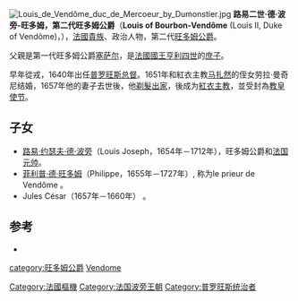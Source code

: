 [[File:Louis_de_Vendôme_duc_de_Mercoeur_by_Dumonstier.jpg|thumb]]
'''路易二世·德·波旁-旺多姆，第二代旺多姆公爵'''（'''Louis of Bourbon-Vendôme''' (Louis II, Duke of Vendôme)，{{bd|1612年|10月|1669年|8月12日|catIdx=V}}），[[法國|法國]][[貴族|貴族]]、政治人物，第二代[[旺多姆公爵|旺多姆公爵]]。

父親是第一代旺多姆公爵[[塞萨尔·德·波旁_(旺多姆公爵)|塞萨尔]]，是[[法國國王|法國國王]][[亨利四世|亨利四世]]的[[庶子|庶子]]。

早年從戎，1640年出任[[普罗旺斯|普罗旺斯]][[总督|总督]]。1651年和紅衣主教[[马扎然|马扎然]]的侄女劳拉·曼奇尼结婚，1657年他的妻子去世後，他[[剃髮|剃髮]][[出家|出家]]，後成为[[紅衣主教|紅衣主教]]，並受封為[[教皇使节|教皇使节]]。

==子女==
*[[路易·约瑟夫·德·波旁_(旺多姆公爵)|路易·约瑟夫·德·波旁]]（Louis Joseph，1654年－1712年），旺多姆公爵和[[法国元帅|法国元帅]]。
*[[菲利普·德·旺多姆|菲利普·德·旺多姆]]（Philippe，1655年－1727年）, 称为le prieur de Vendôme 。
*Jules César（1657年－1660年） 。

==参考==
*{{1911}}  
{{法国人物小作品}}

{{S-start}}
{{S-hou|[[波旁家族|波旁家族]]|1612年|10月|1669年|8月12日|[[卡佩王朝|卡佩王朝]]}}
{{S-reg|fr}}
{{s-bef|rows=2|before=父親[[塞薩爾·德·波旁_(旺多姆公爵)|塞薩爾]]}}
{{s-ttl|title=[[旺多姆公爵|旺多姆公爵]]|years=1665年-1669年}}
{{s-aft|rows=3|after=長子[[路易·約瑟夫·德·波旁_(旺多姆公爵)|路易·約瑟夫]]}}
{{s-ttl|title=[[梅爾科厄公爵|梅爾科厄公爵]]|years=1665年-1669年}}
{{s-bef|before=二弟[[弗朗索瓦·德·旺多姆_(博福爾公爵)|弗朗索瓦]]}}
{{s-ttl|title=[[博福爾公爵|博福爾公爵]]|years=1669年}}
{{end box}}

{{Authority control}}

{{DEFAULTSORT: Louis 02 Vendome}}
[[category:旺多姆公爵|category:旺多姆公爵]]
[[category:法国公爵|Vendome]]
[[Category:法國樞機|Category:法國樞機]]
[[Category:法国波旁王朝|Category:法国波旁王朝]]
[[Category:普罗旺斯统治者|Category:普罗旺斯统治者]]